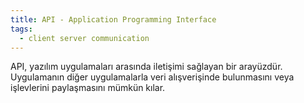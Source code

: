```yaml
---
title: API - Application Programming Interface
tags:
  - client server communication
---
```


API, yazılım uygulamaları arasında iletişimi sağlayan bir arayüzdür. Uygulamanın diğer uygulamalarla veri alışverişinde bulunmasını veya işlevlerini paylaşmasını mümkün kılar.
